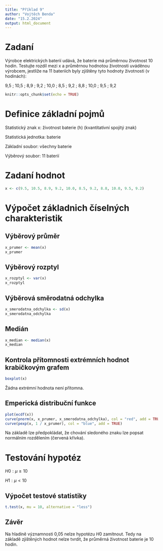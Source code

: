 ```yaml
---
title: "Příklad 9"
author: "Vojtěch Benda"
date: "15.2.2024"
output: html_document
---
```


# Zadaní
Výrobce elektrických baterií udává, že baterie má průměrnou životnost 10 hodin. Testujte rozdíl mezi x a průměrnou hodnotou životnosti uváděnou výrobcem, jestliže na 11 bateriích byly zjištěny tyto hodnoty životnosti (v hodinách):

9,5 ; 10,5 ; 8,9 ; 9,2 ; 10,0 ; 8,5 ; 9,2 ; 8,8 ; 10,0 ; 9,5 ; 9,2

```r
knitr::opts_chunk$set(echo = TRUE)
```

# Definice základní pojmů

Statistický znak x: životnost baterie (h) (kvantitativní spojitý znak)

Statistická jednotka: baterie

Základní soubor: všechny baterie

Výběrový soubor: 11 baterií

# Zadaní hodnot

```r
x <- c(9.5, 10.5, 8.9, 9.2, 10.0, 8.5, 9.2, 8.8, 10.0, 9.5, 9.2)
```

# Výpočet základnich číselných charakteristik

## Výběrový průměr

```r
x_prumer <- mean(x)
x_prumer
```

## Výběrový rozptyl

```r
x_rozptyl <- var(x)
x_rozptyl
```

## Výběrová směrodatná odchylka

```r
x_smerodatna_odchylka <- sd(x)
x_smerodatna_odchylka
```

## Medián

```r
x_median <- median(x)
x_median
```

## Kontrola přítomnosti extrémních hodnot krabičkovým grafem

```r
boxplot(x)
```

Žádna extrémní hodnota není přítomna.

## Emperická distribuční funkce

```r
plot(ecdf(x))
curve(pnorm(x, x_prumer, x_smerodatna_odchylka), col = "red", add = TRUE)
curve(pexp(x, 1 / x_prumer), col = "blue", add = TRUE)
```

Na základě lze předpokládat, že chování sledoného znaku lze popsat normálním rozdělením (červená křivka).

# Testování hypotéz

$H0: \mu \geq 10$

$H1: \mu < 10$

## Výpočet testové statistiky

```r
t.test(x, mu = 10, alternative = "less")
```

## Závěr

Na hladině významnosti 0,05 nelze hypotézu $H0$ zamítnout. 
Tedy na základě zjištěných hodnot nelze tvrdit, že průměrná životnost baterie je 10 hodin.
